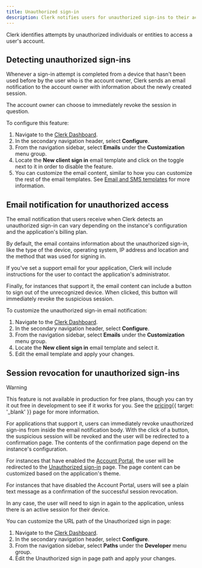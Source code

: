 ```yaml
---
title: Unauthorized sign-in
description: Clerk notifies users for unauthorized sign-ins to their accounts.
---
```


Clerk identifies attempts by unauthorized individuals or entities to access a user's account.

## Detecting unauthorized sign-ins

Whenever a sign-in attempt is completed from a device that hasn't been used before by the user who is the account owner, Clerk sends an email notification to the account owner with information about the newly created session.

The account owner can choose to immediately revoke the session in question.

To configure this feature:

1. Navigate to the [Clerk Dashboard](https://dashboard.clerk.com/last-active).
1. In the secondary navigation header, select **Configure**.
1. From the navigation sidebar, select **Emails** under the **Customization** menu group.
1. Locate the **New client sign in** email template and click on the toggle next to it in order to disable the feature.
1. You can customize the email content, similar to how you can customize the rest of the email templates. See [Email and SMS templates](/docs/authentication/configuration/email-sms-templates) for more information.

## Email notification for unauthorized access

The email notification that users receive when Clerk detects an unauthorized sign-in can vary depending on the instance's configuration and the application's billing plan.

By default, the email contains information about the unauthorized sign-in, like the type of the device, operating system, IP address and location and the method that was used for signing in.

If you've set a support email for your application, Clerk will include instructions for the user to contact the application's administrator.

Finally, for instances that support it, the email content can include a button to sign out of the unrecognized device. When clicked, this button will immediately revoke the suspicious session.

To customize the unauthorized sign-in email notification:

1. Navigate to the [Clerk Dashboard](https://dashboard.clerk.com/last-active).
1. In the secondary navigation header, select **Configure**.
1. From the navigation sidebar, select **Emails** under the **Customization** menu group.
1. Locate the **New client sign in** email template and select it.
1. Edit the email template and apply your changes.

## Session revocation for unauthorized sign-ins

> [!WARNING]
> This feature is not available in production for free plans, though you can try it out free in development to see if it works for you. See the [pricing](/pricing){{ target: '_blank' }} page for more information.

For applications that support it, users can immediately revoke unauthorized sign-ins from inside the email notification body. With the click of a button, the suspicious session will be revoked and the user will be redirected to a confirmation page. The contents of the confirmation page depend on the instance's configuration.

For instances that have enabled the [Account Portal](/docs/customization/account-portal/overview), the user will be redirected to the [Unauthorized sign-in](/docs/customization/account-portal/overview#unauthorized-sign-in) page. The page content can be customized based on the application's theme.

For instances that have disabled the Account Portal, users will see a plain text message as a confirmation of the successful session revocation.

In any case, the user will need to sign in again to the application, unless there is an active session for their device.

You can customize the URL path of the Unauthorized sign in page:

1. Navigate to the [Clerk Dashboard](https://dashboard.clerk.com/last-active).
1. In the secondary navigation header, select **Configure**.
1. From the navigation sidebar, select **Paths** under the **Developer** menu group.
1. Edit the Unauthorized sign in page path and apply your changes.
